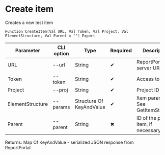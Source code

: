 ﻿---
sidebar_position: 2
description: Create item and other functions to work with ReportPortal in the Open Integration Package, a free open-source integration library for 1C:Enterprise 8, OneScript and CLI
keywords: [1C, 1С, 1С:Enterprise, 1С:Enterprise 8.3, API, Integration, Services, Exchange, OneScript, CLI, ReportPortal]
---


# Create item
 Creates a new test item



`Function CreateItem(Val URL, Val Token, Val Project, Val ElementStructure, Val Parent = "") Export`

  | Parameter | CLI option | Type | Required | Description |
  |-|-|-|-|-|
  | URL | --url | String | &#x2714; | ReportPortal server URL |
  | Token | --token | String | &#x2714; | Access token |
  | Project | --proj | String | &#x2714; | Project ID |
  | ElementStructure | --params | Structure Of KeyAndValue | &#x2714; | Item parameters. See GetItemStructure |
  | Parent | --parent | String | &#x2716; | ID of the parent item, if necessary |

  
  Returns:  Map Of KeyAndValue - serialized JSON response from ReportPortal

<br/>




 




